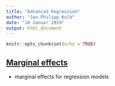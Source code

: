 ```yaml
---
title: "Advanced Regression"
author: "Jan-Philipp Kolb"
date: "18 Januar 2019"
output: html_document
---
```


```r
knitr::opts_chunk$set(echo = TRUE)
```

## [Marginal effects](https://www.r-bloggers.com/ggeffects-0-8-0-now-on-cran-marginal-effects-for-regression-models-rstats/)

- marginal effects for regression models